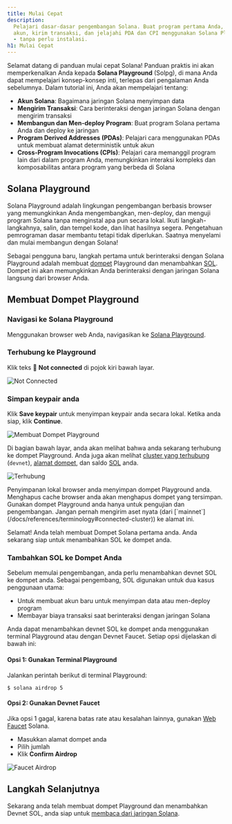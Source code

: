 ```yaml
---
title: Mulai Cepat
description:
  Pelajari dasar-dasar pengembangan Solana. Buat program pertama Anda, pahami
  akun, kirim transaksi, dan jelajahi PDA dan CPI menggunakan Solana Playground
  - tanpa perlu instalasi.
h1: Mulai Cepat
---
```


Selamat datang di panduan mulai cepat Solana! Panduan praktis ini akan
memperkenalkan Anda kepada **Solana Playground** (Solpg), di mana Anda dapat
mempelajari konsep-konsep inti, terlepas dari pengalaman Anda sebelumnya. Dalam
tutorial ini, Anda akan mempelajari tentang:

- **Akun Solana**: Bagaimana jaringan Solana menyimpan data
- **Mengirim Transaksi**: Cara berinteraksi dengan jaringan Solana dengan
  mengirim transaksi
- **Membangun dan Men-deploy Program**: Buat program Solana pertama Anda dan
  deploy ke jaringan
- **Program Derived Addresses (PDAs)**: Pelajari cara menggunakan PDAs untuk
  membuat alamat deterministik untuk akun
- **Cross-Program Invocations (CPIs)**: Pelajari cara memanggil program lain
  dari dalam program Anda, memungkinkan interaksi kompleks dan komposabilitas
  antara program yang berbeda di Solana

## Solana Playground

Solana Playground adalah lingkungan pengembangan berbasis browser yang
memungkinkan Anda mengembangkan, men-deploy, dan menguji program Solana tanpa
menginstal apa pun secara lokal. Ikuti langkah-langkahnya, salin, dan tempel
kode, dan lihat hasilnya segera. Pengetahuan pemrograman dasar membantu tetapi
tidak diperlukan. Saatnya menyelami dan mulai membangun dengan Solana!

Sebagai pengguna baru, langkah pertama untuk berinteraksi dengan Solana
Playground adalah membuat [dompet](/docs/references/terminology#wallet)
Playground dan menambahkan [SOL](/docs/references/terminology#sol). Dompet ini
akan memungkinkan Anda berinteraksi dengan jaringan Solana langsung dari browser
Anda.

## Membuat Dompet Playground

<Steps>
<Step>

### Navigasi ke Solana Playground

Menggunakan browser web Anda, navigasikan ke
[Solana Playground](https://beta.solpg.io/).

</Step>
<Step>

### Terhubung ke Playground

Klik teks 🔴 **Not connected** di pojok kiri bawah layar.

![Not Connected](/assets/docs/intro/quickstart/pg-not-connected.png)

</Step>
<Step>

### Simpan keypair anda

Klik **Save keypair** untuk menyimpan keypair anda secara lokal. Ketika anda
siap, klik **Continue**.

![Membuat Dompet Playground](/assets/docs/intro/quickstart/pg-create-wallet.png)

Di bagian bawah layar, anda akan melihat bahwa anda sekarang terhubung ke dompet
Playground. Anda juga akan melihat
[cluster yang terhubung](/docs/references/terminology#connected-cluster)
(`devnet`), [alamat dompet](/docs/references/terminology#wallet-address), dan
saldo [SOL](/docs/references/terminology#sol) anda.

![Terhubung](/assets/docs/intro/quickstart/pg-connected.png)

<Callout>
  Penyimpanan lokal browser anda menyimpan dompet Playground anda. Menghapus
  cache browser anda akan menghapus dompet yang tersimpan.
</Callout>

<Callout type="warn">
  Gunakan dompet Playground anda hanya untuk pengujian dan pengembangan. Jangan
  pernah mengirim aset nyata (dari
  [`mainnet`](/docs/references/terminology#connected-cluster)) ke alamat ini.
</Callout>

Selamat! Anda telah membuat Dompet Solana pertama anda. Anda sekarang siap untuk
menambahkan SOL ke dompet anda.

</Step>
<Step>

### Tambahkan SOL ke Dompet Anda

Sebelum memulai pengembangan, anda perlu menambahkan devnet SOL ke dompet anda.
Sebagai pengembang, SOL digunakan untuk dua kasus penggunaan utama:

- Untuk membuat akun baru untuk menyimpan data atau men-deploy program
- Membayar biaya transaksi saat berinteraksi dengan jaringan Solana

Anda dapat menambahkan devnet SOL ke dompet anda menggunakan terminal Playground
atau dengan Devnet Faucet. Setiap opsi dijelaskan di bawah ini:

#### Opsi 1: Gunakan Terminal Playground

Jalankan perintah berikut di terminal Playground:

```terminal
$ solana airdrop 5
```

#### Opsi 2: Gunakan Devnet Faucet

Jika opsi 1 gagal, karena batas rate atau kesalahan lainnya, gunakan
[Web Faucet](https://faucet.solana.com/) Solana.

- Masukkan alamat dompet anda
- Pilih jumlah
- Klik **Confirm Airdrop**

![Faucet Airdrop](/assets/docs/intro/quickstart/faucet-airdrop.gif)

</Step>
</Steps>

## Langkah Selanjutnya

Sekarang anda telah membuat dompet Playground dan menambahkan Devnet SOL, anda
siap untuk
[membaca dari jaringan Solana](/docs/intro/quick-start/reading-from-network).
